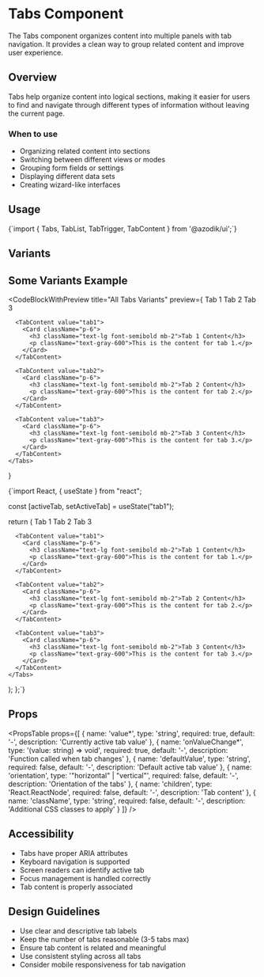 
# Tabs Component

The Tabs component organizes content into multiple panels with tab navigation. It provides a clean way to group related content and improve user experience.

## Overview

Tabs help organize content into logical sections, making it easier for users to find and navigate through different types of information without leaving the current page.

### When to use
- Organizing related content into sections
- Switching between different views or modes
- Grouping form fields or settings
- Displaying different data sets
- Creating wizard-like interfaces

## Usage

<CodeBlock language="tsx">
{`import { Tabs, TabList, TabTrigger, TabContent } from '@azodik/ui';`}
</CodeBlock>

## Variants

<ComponentRenderer componentName="tabs" />

## Some Variants Example

<CodeBlockWithPreview 
  title="All Tabs Variants"
  preview={
    <Tabs defaultValue="tab1">
      <TabList>
        <TabTrigger value="tab1" borderWidth={4} width="100px" borderColor="#f97316">Tab 1</TabTrigger>
        <TabTrigger value="tab2" borderWidth={2} width="100px" borderColor="#3b82f6">Tab 2</TabTrigger>
        <TabTrigger value="tab3" borderWidth={5} width="100px" borderColor="#10b981">Tab 3</TabTrigger>
      </TabList>
      
      <TabContent value="tab1">
        <Card className="p-6">
          <h3 className="text-lg font-semibold mb-2">Tab 1 Content</h3>
          <p className="text-gray-600">This is the content for tab 1.</p>
        </Card>
      </TabContent>
      
      <TabContent value="tab2">
        <Card className="p-6">
          <h3 className="text-lg font-semibold mb-2">Tab 2 Content</h3>
          <p className="text-gray-600">This is the content for tab 2.</p>
        </Card>
      </TabContent>
      
      <TabContent value="tab3">
        <Card className="p-6">
          <h3 className="text-lg font-semibold mb-2">Tab 3 Content</h3>
          <p className="text-gray-600">This is the content for tab 3.</p>
        </Card>
      </TabContent>
    </Tabs>
  }
>
{`import React, { useState } from "react";

  const [activeTab, setActiveTab] = useState("tab1");

  return (
    <Tabs value={activeTab} onValueChange={setActiveTab}>
      <TabList>
        <TabTrigger value="tab1" borderWidth={4} width="100px" borderColor="#f97316">Tab 1</TabTrigger>
        <TabTrigger value="tab2" borderWidth={2} width="100px" borderColor="#3b82f6">Tab 2</TabTrigger>
        <TabTrigger value="tab3" borderWidth={5} width="100px" borderColor="#10b981">Tab 3</TabTrigger>
      </TabList>
      
      <TabContent value="tab1">
        <Card className="p-6">
          <h3 className="text-lg font-semibold mb-2">Tab 1 Content</h3>
          <p className="text-gray-600">This is the content for tab 1.</p>
        </Card>
      </TabContent>
      
      <TabContent value="tab2">
        <Card className="p-6">
          <h3 className="text-lg font-semibold mb-2">Tab 2 Content</h3>
          <p className="text-gray-600">This is the content for tab 2.</p>
        </Card>
      </TabContent>
      
      <TabContent value="tab3">
        <Card className="p-6">
          <h3 className="text-lg font-semibold mb-2">Tab 3 Content</h3>
          <p className="text-gray-600">This is the content for tab 3.</p>
        </Card>
      </TabContent>
    </Tabs>
  );
};`}
</CodeBlockWithPreview>

## Props

<PropsTable props={[
  {
    name: 'value*',
    type: 'string',
    required: true,
    default: '-',
    description: 'Currently active tab value'
  },
  {
    name: 'onValueChange*',
    type: '(value: string) => void',
    required: true,
    default: '-',
    description: 'Function called when tab changes'
  },
  {
    name: 'defaultValue',
    type: 'string',
    required: false,
    default: '-',
    description: 'Default active tab value'
  },
  {
    name: 'orientation',
    type: '"horizontal" | "vertical"',
    required: false,
    default: '-',
    description: 'Orientation of the tabs'
  },
  {
    name: 'children',
    type: 'React.ReactNode',
    required: false,
    default: '-',
    description: 'Tab content'
  },
  {
    name: 'className',
    type: 'string',
    required: false,
    default: '-',
    description: 'Additional CSS classes to apply'
  }
]} />

## Accessibility

- Tabs have proper ARIA attributes
- Keyboard navigation is supported
- Screen readers can identify active tab
- Focus management is handled correctly
- Tab content is properly associated

## Design Guidelines

- Use clear and descriptive tab labels
- Keep the number of tabs reasonable (3-5 tabs max)
- Ensure tab content is related and meaningful
- Use consistent styling across all tabs
- Consider mobile responsiveness for tab navigation

<ComponentNavigation />
